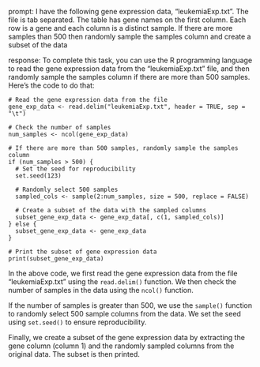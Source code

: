 prompt:
I have the following gene expression data, "leukemiaExp.txt". The file is tab separated. The table has gene names on the first column. Each row is a gene and each column is a distinct sample.  If there are more samples than 500 then randomly sample the samples column and create a subset of the data

response:
To complete this task, you can use the R programming language to read the gene expression data from the "leukemiaExp.txt" file, and then randomly sample the samples column if there are more than 500 samples. Here's the code to do that:

```
# Read the gene expression data from the file
gene_exp_data <- read.delim("leukemiaExp.txt", header = TRUE, sep = "\t")

# Check the number of samples
num_samples <- ncol(gene_exp_data)

# If there are more than 500 samples, randomly sample the samples column
if (num_samples > 500) {
  # Set the seed for reproducibility
  set.seed(123)
  
  # Randomly select 500 samples
  sampled_cols <- sample(2:num_samples, size = 500, replace = FALSE)
  
  # Create a subset of the data with the sampled columns
  subset_gene_exp_data <- gene_exp_data[, c(1, sampled_cols)]
} else {
  subset_gene_exp_data <- gene_exp_data
}

# Print the subset of gene expression data
print(subset_gene_exp_data)
```

In the above code, we first read the gene expression data from the file "leukemiaExp.txt" using the `read.delim()` function. We then check the number of samples in the data using the `ncol()` function.

If the number of samples is greater than 500, we use the `sample()` function to randomly select 500 sample columns from the data. We set the seed using `set.seed()` to ensure reproducibility.

Finally, we create a subset of the gene expression data by extracting the gene column (column 1) and the randomly sampled columns from the original data. The subset is then printed.
